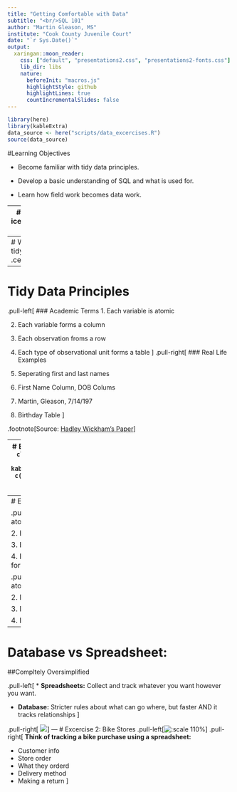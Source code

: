```yaml
---
title: "Getting Comfortable with Data"
subtitle: "<br/>SQL 101"
author: "Martin Gleason, MS"
institute: "Cook County Juvenile Court"
date: "`r Sys.Date()`"
output:
  xaringan::moon_reader:
    css: ["default", "presentations2.css", "presentations2-fonts.css"]
    lib_dir: libs
    nature:
      beforeInit: "macros.js"
      highlightStyle: github
      highlightLines: true
      countIncrementalSlides: false
---
```

```r
library(here)
library(kableExtra)
data_source <- here("scripts/data_excercises.R")
source(data_source)

```
#Learning Objectives

* Become familiar with tidy data principles.

* Develop a basic understanding of SQL and what is used for.

* Learn how field work becomes data work.

---
# insert icebreaker here 

---
# What is tidy data?
.center[![](../img/clean_up.gif)]

---
# Tidy Data Principles
.pull-left[
### Academic Terms
1. Each variable is atomic 

2. Each variable forms a column

3. Each observation froms a row

4. Each type of observational unit forms a table
]
.pull-right[
### Real Life Examples
1. Seperating first and last names

2. First Name Column, DOB Colums

3. Martin, Gleason, 7/14/197

4. Birthday Table
]

.footnote[Source: [Hadley Wickham's Paper](https://vita.had.co.nz/papers/tidy-data.pdf)]

---
# Excercise #1: Tidy This Table
```r

clerks[1:20, 1:4] %>% 
  kable() %>%
  kable_styling(bootstrap_options= c("responsive","striped")) %>% 
  scroll_box(width = "100%", height = "75%")
```

---
# Excercise #1 Results

.pull-left[
1. Each variable is atomic 

2. Each variable forms a column

3. Each observation froms a row

4. Each type of observational unit forms a table
]

.pull-right[
1. Names are not atomic

2. Missing First Name, Last Name

3. More than one "observation"

4. It is one table. Should it be?
]

---
# Database vs Spreadsheet: 
##Compltely Oversimplified

.pull-left[
* **Spreadsheets:**
Collect and track whatever you want however you want.

* **Database:**
Stricter rules about what can go where, but faster AND it tracks relationships
]

.pull-right[
![](../img/making_progress.png)
]
---
# Excercise 2: Bike Stores
.pull-left[![:scale 110%](../img/SQL-Server-Sample-Database.png)]
.pull-right[
**Think of tracking a bike purchase using a spreadsheet:**

  * Customer info
  * Store order
  * What they orderd
  * Delivery method
  * Making a return
]
